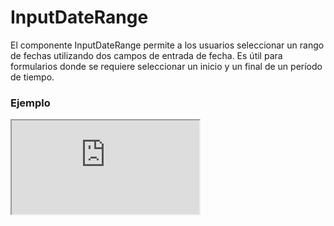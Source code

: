 # InputDateRange

El componente InputDateRange permite a los usuarios seleccionar un rango de fechas utilizando dos campos de entrada de fecha. Es útil para formularios donde se requiere seleccionar un inicio y un final de un período de tiempo.


### Ejemplo

<Iframe minHeightIframe="30dvh" src="https://fenextjs-component-storybook.vercel.app/iframe.html?args=&id=input-inputdaterange--index&viewMode=story" />

### Importacion

Para importar el componente InputDateRange, se puede hacer desde fenextjs

```tsx copy
import { InputDateRange } from "fenextjs";
```

### Parametros

| Parametro | Tipo | Requerido | Default | Descripcion |
| --------- | ---- | --------- | ------- | ----------- |
| defaultValue | [Date, Date] | no | undefined | Valor predeterminado del rango de fechas. |
| value | [Date, Date] | no | undefined | Valor actual del rango de fechas. Si se proporciona, anula el valor predeterminado. |
| onChange | (value: [Date, Date]) =\> void | no | undefined | Función que se ejecuta cuando el rango de fechas cambia. |
| propsStart | InputDateBaseProps | no | \{\} | Props adicionales para el campo de fecha de inicio. |
| propsEnd | InputDateBaseProps | no | \{\} | Props adicionales para el campo de fecha de fin. |
| label | string | no | '' | Etiqueta que se muestra para el campo de rango de fechas. |
| classNameInputDateRange | string | no | '' | Clase CSS adicional para el contenedor del rango de fechas. |
| classNameInputDateRangeContentInputDate | string | no | '' | Clase CSS adicional para el contenido del campo de fecha en el rango. |
| optional | boolean | no | false | Indica si el campo es opcional. |
| optionalText | string | no | '(optional)' | Texto que se muestra si el campo es opcional. |
| required | boolean | no | false | Indica si el campo es obligatorio. |
| requiredText | string | no | '*' | Texto que se muestra si el campo es obligatorio. |
| min | Date | no | undefined | Fecha mínima válida para ambos campos de fecha. |
| max | Date | no | undefined | Fecha máxima válida para ambos campos de fecha. |

### Storybook

Para ver el storybook del componente lo puede hacer con este [link](https://fenextjs-component-storybook.vercel.app/?path=/story/input-inputdaterange--index)

### Usos

- Selector de rango de fechas por defecto

```tsx copy
<InputDateRange 
    defaultValue={[new Date(), new Date()]} 
    onChange={(range) => console.log(range)} 
/>
```

- Selector de rango de fechas con validación

```tsx copy
<InputDateRange 
    value={[startDate, endDate]} 
    onChange={(range) => validateRange(range)} 
/>
```

- Selector de rango de fechas deshabilitado

```tsx copy
<InputDateRange 
    defaultValue={[new Date(), new Date()]} 
    disabled={true} 
/>
```

